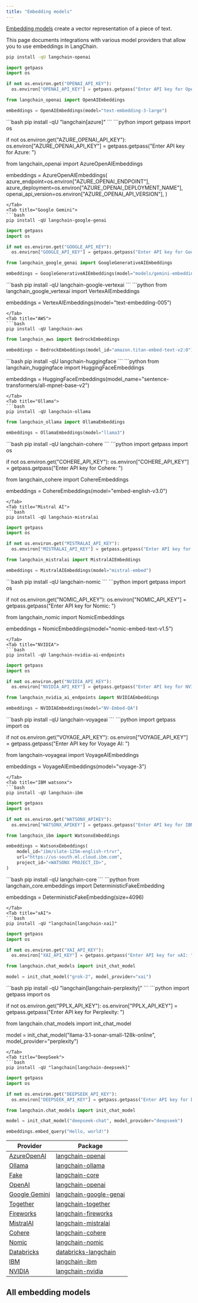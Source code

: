 ```yaml
---
title: "Embedding models"
---
```


[Embedding models](/oss/python/concepts/embedding_models) create a vector representation of a piece of text.

This page documents integrations with various model providers that allow you to use embeddings in LangChain.

<Tabs>
<Tab title="OpenAI">

```bash
pip install -qU langchain-openai
```
```python
import getpass
import os

if not os.environ.get("OPENAI_API_KEY"):
  os.environ["OPENAI_API_KEY"] = getpass.getpass("Enter API key for OpenAI: ")

from langchain_openai import OpenAIEmbeddings

embeddings = OpenAIEmbeddings(model="text-embedding-3-large")
```
</Tab>
<Tab title="Azure">
```bash
pip install -qU "langchain[azure]"
```
```python
import getpass
import os

if not os.environ.get("AZURE_OPENAI_API_KEY"):
  os.environ["AZURE_OPENAI_API_KEY"] = getpass.getpass("Enter API key for Azure: ")

from langchain_openai import AzureOpenAIEmbeddings

embeddings = AzureOpenAIEmbeddings(
    azure_endpoint=os.environ["AZURE_OPENAI_ENDPOINT"],
    azure_deployment=os.environ["AZURE_OPENAI_DEPLOYMENT_NAME"],
    openai_api_version=os.environ["AZURE_OPENAI_API_VERSION"],
)
```
</Tab>
<Tab title="Google Gemini">
```bash
pip install -qU langchain-google-genai
```
```python
import getpass
import os

if not os.environ.get("GOOGLE_API_KEY"):
  os.environ["GOOGLE_API_KEY"] = getpass.getpass("Enter API key for Google Gemini: ")

from langchain_google_genai import GoogleGenerativeAIEmbeddings

embeddings = GoogleGenerativeAIEmbeddings(model="models/gemini-embedding-001")
```
</Tab>
<Tab title="Google Vertex">
```bash
pip install -qU langchain-google-vertexai
```
```python
from langchain_google_vertexai import VertexAIEmbeddings

embeddings = VertexAIEmbeddings(model="text-embedding-005")
```
</Tab>
<Tab title="AWS">
```bash
pip install -qU langchain-aws
```
```python
from langchain_aws import BedrockEmbeddings

embeddings = BedrockEmbeddings(model_id="amazon.titan-embed-text-v2:0")
```
</Tab>
<Tab title="HuggingFace">
```bash
pip install -qU langchain-huggingface
```
```python
from langchain_huggingface import HuggingFaceEmbeddings

embeddings = HuggingFaceEmbeddings(model_name="sentence-transformers/all-mpnet-base-v2")
```
</Tab>
<Tab title="Ollama">
```bash
pip install -qU langchain-ollama
```
```python
from langchain_ollama import OllamaEmbeddings

embeddings = OllamaEmbeddings(model="llama3")
```
</Tab>
<Tab title="Cohere">
```bash
pip install -qU langchain-cohere
```
```python
import getpass
import os

if not os.environ.get("COHERE_API_KEY"):
  os.environ["COHERE_API_KEY"] = getpass.getpass("Enter API key for Cohere: ")

from langchain_cohere import CohereEmbeddings

embeddings = CohereEmbeddings(model="embed-english-v3.0")
```
</Tab>
<Tab title="Mistral AI">
```bash
pip install -qU langchain-mistralai
```
```python
import getpass
import os

if not os.environ.get("MISTRALAI_API_KEY"):
  os.environ["MISTRALAI_API_KEY"] = getpass.getpass("Enter API key for MistralAI: ")

from langchain_mistralai import MistralAIEmbeddings

embeddings = MistralAIEmbeddings(model="mistral-embed")
```
</Tab>
<Tab title="Nomic">
```bash
pip install -qU langchain-nomic
```
```python
import getpass
import os

if not os.environ.get("NOMIC_API_KEY"):
  os.environ["NOMIC_API_KEY"] = getpass.getpass("Enter API key for Nomic: ")

from langchain_nomic import NomicEmbeddings

embeddings = NomicEmbeddings(model="nomic-embed-text-v1.5")
```
</Tab>
<Tab title="NVIDIA">
```bash
pip install -qU langchain-nvidia-ai-endpoints
```
```python
import getpass
import os

if not os.environ.get("NVIDIA_API_KEY"):
  os.environ["NVIDIA_API_KEY"] = getpass.getpass("Enter API key for NVIDIA: ")

from langchain_nvidia_ai_endpoints import NVIDIAEmbeddings

embeddings = NVIDIAEmbeddings(model="NV-Embed-QA")
```
</Tab>
<Tab title="Voyage AI">
```bash
pip install -qU langchain-voyageai
```
```python
import getpass
import os

if not os.environ.get("VOYAGE_API_KEY"):
  os.environ["VOYAGE_API_KEY"] = getpass.getpass("Enter API key for Voyage AI: ")

from langchain-voyageai import VoyageAIEmbeddings

embeddings = VoyageAIEmbeddings(model="voyage-3")
```
</Tab>
<Tab title="IBM watsonx">
```bash
pip install -qU langchain-ibm
```
```python
import getpass
import os

if not os.environ.get("WATSONX_APIKEY"):
  os.environ["WATSONX_APIKEY"] = getpass.getpass("Enter API key for IBM watsonx: ")

from langchain_ibm import WatsonxEmbeddings

embeddings = WatsonxEmbeddings(
    model_id="ibm/slate-125m-english-rtrvr",
    url="https://us-south.ml.cloud.ibm.com",
    project_id="<WATSONX PROJECT_ID>",
)
```
</Tab>
<Tab title="Fake">
```bash
pip install -qU langchain-core
```
```python
from langchain_core.embeddings import DeterministicFakeEmbedding

embeddings = DeterministicFakeEmbedding(size=4096)
```
</Tab>
<Tab title="xAI">
```bash
pip install -qU "langchain[langchain-xai]"
```
```python
import getpass
import os

if not os.environ.get("XAI_API_KEY"):
  os.environ["XAI_API_KEY"] = getpass.getpass("Enter API key for xAI: ")

from langchain.chat_models import init_chat_model

model = init_chat_model("grok-2", model_provider="xai")
```
</Tab>
<Tab title="Perplexity">
```bash
pip install -qU "langchain[langchain-perplexity]"
```
```python
import getpass
import os

if not os.environ.get("PPLX_API_KEY"):
  os.environ["PPLX_API_KEY"] = getpass.getpass("Enter API key for Perplexity: ")

from langchain.chat_models import init_chat_model

model = init_chat_model("llama-3.1-sonar-small-128k-online", model_provider="perplexity")
```
</Tab>
<Tab title="DeepSeek">
```bash
pip install -qU "langchain[langchain-deepseek]"
```
```python
import getpass
import os

if not os.environ.get("DEEPSEEK_API_KEY"):
  os.environ["DEEPSEEK_API_KEY"] = getpass.getpass("Enter API key for DeepSeek: ")

from langchain.chat_models import init_chat_model

model = init_chat_model("deepseek-chat", model_provider="deepseek")
```
</Tab>
</Tabs>

```python
embeddings.embed_query("Hello, world!")
```

| Provider | Package |
|-----------|---------|
| [AzureOpenAI](/oss/python/integrations/text_embedding/azureopenai) | [langchain-openai](https://python.langchain.com/api_reference/openai/embeddings/langchain_openai.embeddings.azure.AzureOpenAIEmbeddings.html) |
| [Ollama](/oss/python/integrations/text_embedding/ollama) | [langchain-ollama](https://python.langchain.com/api_reference/ollama/embeddings/langchain_ollama.embeddings.OllamaEmbeddings.html) |
| [Fake](/oss/python/integrations/text_embedding/fake) | [langchain-core](https://python.langchain.com/api_reference/core/embeddings/langchain_core.embeddings.fake.FakeEmbeddings.html) |
| [OpenAI](/oss/python/integrations/text_embedding/openai) | [langchain-openai](https://python.langchain.com/api_reference/openai/chat_models/langchain_openai.chat_models.base.ChatOpenAI.html) |
| [Google Gemini](/oss/python/integrations/text_embedding/google_generative_ai) | [langchain-google-genai](https://python.langchain.com/api_reference/google_genai/embeddings/langchain_google_genai.embeddings.GoogleGenerativeAIEmbeddings.html) |
| [Together](/oss/python/integrations/text_embedding/together) | [langchain-together](https://python.langchain.com/api_reference/together/embeddings/langchain_together.embeddings.TogetherEmbeddings.html) |
| [Fireworks](/oss/python/integrations/text_embedding/fireworks) | [langchain-fireworks](https://python.langchain.com/api_reference/fireworks/embeddings/langchain_fireworks.embeddings.FireworksEmbeddings.html) |
| [MistralAI](/oss/python/integrations/text_embedding/mistralai) | [langchain-mistralai](https://python.langchain.com/api_reference/mistralai/embeddings/langchain_mistralai.embeddings.MistralAIEmbeddings.html) |
| [Cohere](/oss/python/integrations/text_embedding/cohere) | [langchain-cohere](https://python.langchain.com/api_reference/community/llms/langchain_community.llms.cohere.Cohere.html) |
| [Nomic](/oss/python/integrations/text_embedding/nomic) | [langchain-nomic](https://python.langchain.com/api_reference/nomic/embeddings/langchain_nomic.embeddings.NomicEmbeddings.html) |
| [Databricks](/oss/python/integrations/text_embedding/databricks) | [databricks-langchain](https://api-docs.databricks.com/python/databricks-ai-bridge/latest/databricks_langchain.html#databricks_langchain.DatabricksEmbeddings) |
| [IBM](/oss/python/integrations/text_embedding/ibm_watsonx) | [langchain-ibm](https://python.langchain.com/api_reference/ibm/embeddings/langchain_ibm.embeddings.WatsonxEmbeddings.html) |
| [NVIDIA](/oss/python/integrations/text_embedding/nvidia_ai_endpoints) | [langchain-nvidia](https://python.langchain.com/api_reference/nvidia_ai_endpoints/embeddings/langchain_nvidia_ai_endpoints.embeddings.NVIDIAEmbeddings.html) |

## All embedding models

<Columns cols={3}>
<Card title="Aleph Alpha" icon="link" href="/oss/python/integrations/text_embedding/aleph_alpha" arrow="true" cta="View guide"></Card>
<Card title="Anyscale" icon="link" href="/oss/python/integrations/text_embedding/anyscale" arrow="true" cta="View guide"></Card>
<Card title="Ascend" icon="link" href="/oss/python/integrations/text_embedding/ascend" arrow="true" cta="View guide"></Card>
<Card title="AwaDB" icon="link" href="/oss/python/integrations/text_embedding/awadb" arrow="true" cta="View guide"></Card>
<Card title="AzureOpenAI" icon="link" href="/oss/python/integrations/text_embedding/azureopenai" arrow="true" cta="View guide"></Card>
<Card title="Baichuan Text Embeddings" icon="link" href="/oss/python/integrations/text_embedding/baichuan" arrow="true" cta="View guide"></Card>
<Card title="Baidu Qianfan" icon="link" href="/oss/python/integrations/text_embedding/baidu_qianfan_endpoint" arrow="true" cta="View guide"></Card>
<Card title="Bedrock" icon="link" href="/oss/python/integrations/text_embedding/bedrock" arrow="true" cta="View guide"></Card>
<Card title="BGE on Hugging Face" icon="link" href="/oss/python/integrations/text_embedding/bge_huggingface" arrow="true" cta="View guide"></Card>
<Card title="Bookend AI" icon="link" href="/oss/python/integrations/text_embedding/bookend" arrow="true" cta="View guide"></Card>
<Card title="Clarifai" icon="link" href="/oss/python/integrations/text_embedding/clarifai" arrow="true" cta="View guide"></Card>
<Card title="Cloudflare Workers AI" icon="link" href="/oss/python/integrations/text_embedding/cloudflare_workersai" arrow="true" cta="View guide"></Card>
<Card title="Clova Embeddings" icon="link" href="/oss/python/integrations/text_embedding/clova" arrow="true" cta="View guide"></Card>
<Card title="Cohere" icon="link" href="/oss/python/integrations/text_embedding/cohere" arrow="true" cta="View guide"></Card>
<Card title="DashScope" icon="link" href="/oss/python/integrations/text_embedding/dashscope" arrow="true" cta="View guide"></Card>
<Card title="Databricks" icon="link" href="/oss/python/integrations/text_embedding/databricks" arrow="true" cta="View guide"></Card>
<Card title="DeepInfra" icon="link" href="/oss/python/integrations/text_embedding/deepinfra" arrow="true" cta="View guide"></Card>
<Card title="EDEN AI" icon="link" href="/oss/python/integrations/text_embedding/edenai" arrow="true" cta="View guide"></Card>
<Card title="Elasticsearch" icon="link" href="/oss/python/integrations/text_embedding/elasticsearch" arrow="true" cta="View guide"></Card>
<Card title="Embaas" icon="link" href="/oss/python/integrations/text_embedding/embaas" arrow="true" cta="View guide"></Card>
<Card title="Fake Embeddings" icon="link" href="/oss/python/integrations/text_embedding/fake" arrow="true" cta="View guide"></Card>
<Card title="FastEmbed by Qdrant" icon="link" href="/oss/python/integrations/text_embedding/fastembed" arrow="true" cta="View guide"></Card>
<Card title="Fireworks" icon="link" href="/oss/python/integrations/text_embedding/fireworks" arrow="true" cta="View guide"></Card>
<Card title="Google Gemini" icon="link" href="/oss/python/integrations/text_embedding/google_generative_ai" arrow="true" cta="View guide"></Card>
<Card title="Google Vertex AI" icon="link" href="/oss/python/integrations/text_embedding/google_vertex_ai_palm" arrow="true" cta="View guide"></Card>
<Card title="GPT4All" icon="link" href="/oss/python/integrations/text_embedding/gpt4all" arrow="true" cta="View guide"></Card>
<Card title="Gradient" icon="link" href="/oss/python/integrations/text_embedding/gradient" arrow="true" cta="View guide"></Card>
<Card title="GreenNode" icon="link" href="/oss/python/integrations/text_embedding/greennode" arrow="true" cta="View guide"></Card>
<Card title="Hugging Face" icon="link" href="/oss/python/integrations/text_embedding/huggingfacehub" arrow="true" cta="View guide"></Card>
<Card title="IBM watsonx.ai" icon="link" href="/oss/python/integrations/text_embedding/ibm_watsonx" arrow="true" cta="View guide"></Card>
<Card title="Infinity" icon="link" href="/oss/python/integrations/text_embedding/infinity" arrow="true" cta="View guide"></Card>
<Card title="Instruct Embeddings" icon="link" href="/oss/python/integrations/text_embedding/instruct_embeddings" arrow="true" cta="View guide"></Card>
<Card title="IPEX-LLM CPU" icon="link" href="/oss/python/integrations/text_embedding/ipex_llm" arrow="true" cta="View guide"></Card>
<Card title="IPEX-LLM GPU" icon="link" href="/oss/python/integrations/text_embedding/ipex_llm_gpu" arrow="true" cta="View guide"></Card>
<Card title="Intel Extension for Transformers" icon="link" href="/oss/python/integrations/text_embedding/itrex" arrow="true" cta="View guide"></Card>
<Card title="Jina" icon="link" href="/oss/python/integrations/text_embedding/jina" arrow="true" cta="View guide"></Card>
<Card title="John Snow Labs" icon="link" href="/oss/python/integrations/text_embedding/johnsnowlabs_embedding" arrow="true" cta="View guide"></Card>
<Card title="LASER" icon="link" href="/oss/python/integrations/text_embedding/laser" arrow="true" cta="View guide"></Card>
<Card title="Lindorm" icon="link" href="/oss/python/integrations/text_embedding/lindorm" arrow="true" cta="View guide"></Card>
<Card title="Llama.cpp" icon="link" href="/oss/python/integrations/text_embedding/llamacpp" arrow="true" cta="View guide"></Card>
<Card title="Llamafile" icon="link" href="/oss/python/integrations/text_embedding/llamafile" arrow="true" cta="View guide"></Card>
<Card title="LLMRails" icon="link" href="/oss/python/integrations/text_embedding/llm_rails" arrow="true" cta="View guide"></Card>
<Card title="LocalAI" icon="link" href="/oss/python/integrations/text_embedding/localai" arrow="true" cta="View guide"></Card>
<Card title="MiniMax" icon="link" href="/oss/python/integrations/text_embedding/minimax" arrow="true" cta="View guide"></Card>
<Card title="MistralAI" icon="link" href="/oss/python/integrations/text_embedding/mistralai" arrow="true" cta="View guide"></Card>
<Card title="Model2Vec" icon="link" href="/oss/python/integrations/text_embedding/model2vec" arrow="true" cta="View guide"></Card>
<Card title="ModelScope" icon="link" href="/oss/python/integrations/text_embedding/modelscope_embedding" arrow="true" cta="View guide"></Card>
<Card title="MosaicML" icon="link" href="/oss/python/integrations/text_embedding/mosaicml" arrow="true" cta="View guide"></Card>
<Card title="Naver" icon="link" href="/oss/python/integrations/text_embedding/naver" arrow="true" cta="View guide"></Card>
<Card title="Nebius" icon="link" href="/oss/python/integrations/text_embedding/nebius" arrow="true" cta="View guide"></Card>
<Card title="Netmind" icon="link" href="/oss/python/integrations/text_embedding/netmind" arrow="true" cta="View guide"></Card>
<Card title="NLP Cloud" icon="link" href="/oss/python/integrations/text_embedding/nlp_cloud" arrow="true" cta="View guide"></Card>
<Card title="Nomic" icon="link" href="/oss/python/integrations/text_embedding/nomic" arrow="true" cta="View guide"></Card>
<Card title="NVIDIA NIMs" icon="link" href="/oss/python/integrations/text_embedding/nvidia_ai_endpoints" arrow="true" cta="View guide"></Card>
<Card title="Oracle Cloud Infrastructure" icon="link" href="/oss/python/integrations/text_embedding/oci_generative_ai" arrow="true" cta="View guide"></Card>
<Card title="Ollama" icon="link" href="/oss/python/integrations/text_embedding/ollama" arrow="true" cta="View guide"></Card>
<Card title="OpenClip" icon="link" href="/oss/python/integrations/text_embedding/open_clip" arrow="true" cta="View guide"></Card>
<Card title="OpenAI" icon="link" href="/oss/python/integrations/text_embedding/openai" arrow="true" cta="View guide"></Card>
<Card title="OpenVINO" icon="link" href="/oss/python/integrations/text_embedding/openvino" arrow="true" cta="View guide"></Card>
<Card title="Optimum Intel" icon="link" href="/oss/python/integrations/text_embedding/optimum_intel" arrow="true" cta="View guide"></Card>
<Card title="Oracle AI Vector Search" icon="link" href="/oss/python/integrations/text_embedding/oracleai" arrow="true" cta="View guide"></Card>
<Card title="OVHcloud" icon="link" href="/oss/python/integrations/text_embedding/ovhcloud" arrow="true" cta="View guide"></Card>
<Card title="Pinecone Embeddings" icon="link" href="/oss/python/integrations/text_embedding/pinecone" arrow="true" cta="View guide"></Card>
<Card title="PredictionGuard" icon="link" href="/oss/python/integrations/text_embedding/predictionguard" arrow="true" cta="View guide"></Card>
<Card title="PremAI" icon="link" href="/oss/python/integrations/text_embedding/premai" arrow="true" cta="View guide"></Card>
<Card title="SageMaker" icon="link" href="/oss/python/integrations/text_embedding/sagemaker-endpoint" arrow="true" cta="View guide"></Card>
<Card title="SambaNovaCloud" icon="link" href="/oss/python/integrations/text_embedding/sambanova" arrow="true" cta="View guide"></Card>
<Card title="SambaStudio" icon="link" href="/oss/python/integrations/text_embedding/sambastudio" arrow="true" cta="View guide"></Card>
<Card title="Self Hosted" icon="link" href="/oss/python/integrations/text_embedding/self-hosted" arrow="true" cta="View guide"></Card>
<Card title="Sentence Transformers" icon="link" href="/oss/python/integrations/text_embedding/sentence_transformers" arrow="true" cta="View guide"></Card>
<Card title="Solar" icon="link" href="/oss/python/integrations/text_embedding/solar" arrow="true" cta="View guide"></Card>
<Card title="SpaCy" icon="link" href="/oss/python/integrations/text_embedding/spacy_embedding" arrow="true" cta="View guide"></Card>
<Card title="SparkLLM" icon="link" href="/oss/python/integrations/text_embedding/sparkllm" arrow="true" cta="View guide"></Card>
<Card title="TensorFlow Hub" icon="link" href="/oss/python/integrations/text_embedding/tensorflowhub" arrow="true" cta="View guide"></Card>
<Card title="Text Embeddings Inference" icon="link" href="/oss/python/integrations/text_embedding/text_embeddings_inference" arrow="true" cta="View guide"></Card>
<Card title="TextEmbed" icon="link" href="/oss/python/integrations/text_embedding/textembed" arrow="true" cta="View guide"></Card>
<Card title="Titan Takeoff" icon="link" href="/oss/python/integrations/text_embedding/titan_takeoff" arrow="true" cta="View guide"></Card>
<Card title="Together AI" icon="link" href="/oss/python/integrations/text_embedding/together" arrow="true" cta="View guide"></Card>
<Card title="Upstage" icon="link" href="/oss/python/integrations/text_embedding/upstage" arrow="true" cta="View guide"></Card>
<Card title="Volc Engine" icon="link" href="/oss/python/integrations/text_embedding/volcengine" arrow="true" cta="View guide"></Card>
<Card title="Voyage AI" icon="link" href="/oss/python/integrations/text_embedding/voyageai" arrow="true" cta="View guide"></Card>
<Card title="Xinference" icon="link" href="/oss/python/integrations/text_embedding/xinference" arrow="true" cta="View guide"></Card>
<Card title="YandexGPT" icon="link" href="/oss/python/integrations/text_embedding/yandex" arrow="true" cta="View guide"></Card>
<Card title="ZhipuAI" icon="link" href="/oss/python/integrations/text_embedding/zhipuai" arrow="true" cta="View guide"></Card>
</Columns>
